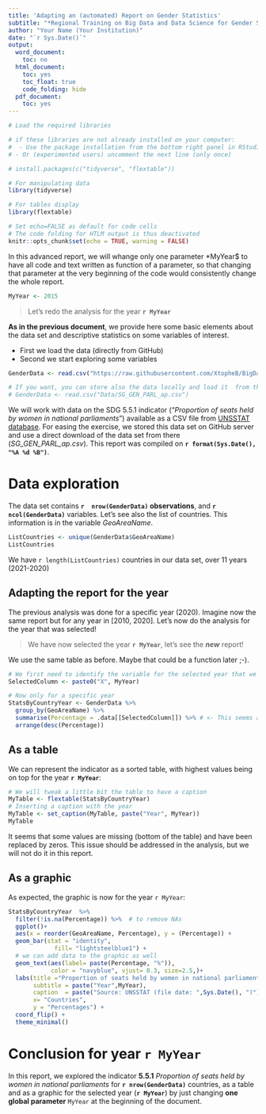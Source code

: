 ```yaml
---
title: 'Adapting an (automated) Report on Gender Statistics'
subtitle: "*Regional Training on Big Data and Data Science for Gender Statistics in Asia and the Pacific*"
author: "Your Name (Your Institution)"
date: "`r Sys.Date()`"
output:
  word_document:
    toc: no
  html_document:
    toc: yes
    toc_float: true
    code_folding: hide
  pdf_document:
    toc: yes
---
```



```r
# Load the required libraries

# if these libraries are not already installed on your computer:
#  - Use the package installation from the bottom right panel in RStudio (recommended)
# - Or (experimented users) uncomment the next line (only once)

# install.packages(c("tidyverse", "flextable"))

# For manipulating data
library(tidyverse)

# For tables display
library(flextable)

```


```r
# Set echo=FALSE as default for code cells
# The code folding for HTLM output is thus deactivated
knitr::opts_chunk$set(echo = TRUE, warning = FALSE)

```

In this advanced report, we will  whange only one parameter  *MyYear$ to have all code and text written as function of a parameter, so that changing that parameter at the very beginning of the code would consistently change the whole report. 

```r
MyYear <- 2015
```

> Let's redo the analysis for the year **`r MyYear`**

**As in the previous document**, we provide here some basic elements about the data set and descriptive statistics on some variables of interest.  

* First we load the data (directly from GitHub)
* Second we start exploring some variables

```r
GenderData <- read.csv("https://raw.githubusercontent.com/XtopheB/BigDataForGenderStats/refs/heads/main/Data/SG_GEN_PARL_ap.csv")

# If you want, you can store also the data locally and load it  from there
# GenderData <- read.csv("Data/SG_GEN_PARL_ap.csv")

```


We will work with data on the SDG 5.5.1 indicator ("*Proportion of seats held by women in national parliaments*") available as a CSV file from  [UNSSTAT database](https://unstats.un.org/SDGS/Indicators/Database/). For easing the exercise, we stored this data set on GitHub server and use a direct download of the data set from there (*SG_GEN_PARL_ap.csv*). This report was compiled on **`r format(Sys.Date(), "%A %d %B")`**.


# Data exploration

The data set contains   **`r  nrow(GenderData)`  observations**, and  **`r  ncol(GenderData)`** variables.
Let's see also the list of countries. This information is in the variable *GeoAreaName*. 

```r
ListCountries <- unique(GenderData$GeoAreaName)
ListCountries

```
We have `r length(ListCountries)` countries in our data set, over 11 years (2021-2020)


## Adapting the report for the year

The previous analysis was done for a specific year (2020). Imagine now the same report but for any year in [2010, 2020]. Let's now do the analysis for the year that was selected! 

> We have now selected the year **`r MyYear`**, let's see the ***new*** report!

We use the same table as before. Maybe that could be a function later ;-).

```r
# We first need to identify the variable for the selected year that we will summarize:
SelectedColumn <- paste0("X", MyYear)

# Now only for a specific year
StatsByCountryYear <- GenderData %>%
  group_by(GeoAreaName) %>%
  summarise(Percentage = .data[[SelectedColumn]]) %>% # <- This seems advanced, but works well
  arrange(desc(Percentage))

```

## As a table
We can represent the indicator as a sorted table, with highest values being on top for the year  **`r MyYear`**:

```r
# We will tweak a little bit the table to have a caption
MyTable <- flextable(StatsByCountryYear)
# Inserting a caption with the year
MyTable <- set_caption(MyTable, paste("Year", MyYear))
MyTable
```
It seems that some values are missing (bottom of the table) and have been replaced by zeros. This issue should be addressed in the analysis, but we will not do it in this report.

## As  a graphic 
As expected, the graphic is now for the year `r MyYear`:

```r
StatsByCountryYear  %>%
  filter(!is.na(Percentage)) %>%  # to remove NAs
  ggplot()+
  aes(x = reorder(GeoAreaName, Percentage), y = (Percentage)) +
  geom_bar(stat = "identity", 
             fill= "lightsteelblue1") +
  # we can add data to the graphic as well
  geom_text(aes(label= paste(Percentage, "%")), 
            color = "navyblue", vjust= 0.3, size=2.5,)+
  labs(title ="Proportion of seats held by women in national parliaments ", 
       subtitle = paste("Year",MyYear), 
       caption  = paste("Source: UNSSTAT (file date: ",Sys.Date(), ")"), 
       x= "Countries",
       y = "Percentages") +
  coord_flip() +
  theme_minimal()

```

# Conclusion for year `r MyYear`

 In this report, we explored the indicator **5.5.1** *Proportion of seats held by women in national parliaments* for **`r nrow(GenderData)`** countries, as a table and as a graphic for the selected year (**`r MyYear`**) by just changing **one global parameter** `MyYear` at the beginning of the document. 




